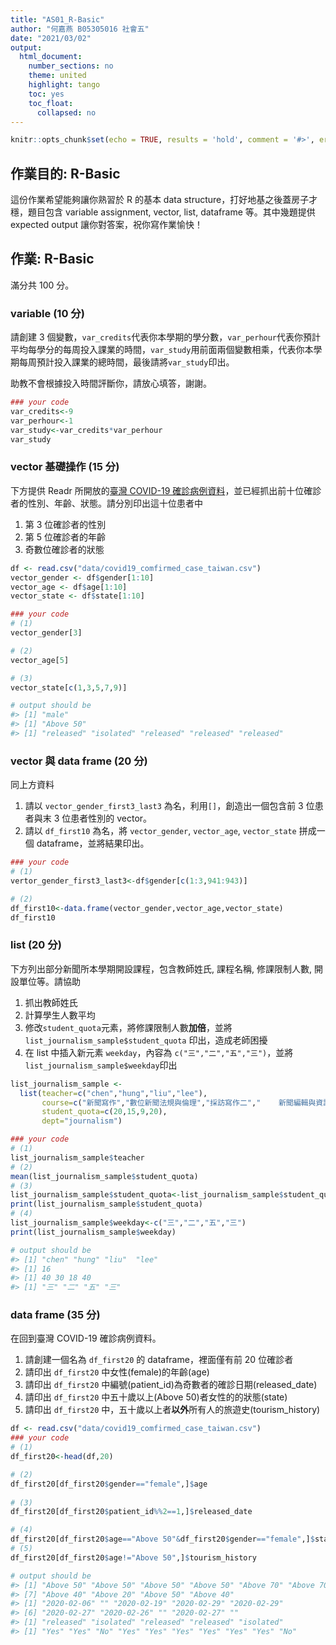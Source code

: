 ```yaml
---
title: "AS01_R-Basic"
author: "何嘉燕 B05305016 社會五"
date: "2021/03/02"
output:
  html_document:
    number_sections: no
    theme: united
    highlight: tango
    toc: yes
    toc_float:
      collapsed: no
---
```


```r
knitr::opts_chunk$set(echo = TRUE, results = 'hold', comment = '#>', error = TRUE)
```

## 作業目的: R-Basic

這份作業希望能夠讓你熟習於 R 的基本 data structure，打好地基之後蓋房子才穩，題目包含 variable assignment, vector, list, dataframe 等。其中幾題提供 expected output 讓你對答案，祝你寫作業愉快！

## 作業: R-Basic

滿分共 100 分。

### variable (10 分)

請創建 3 個變數，`var_credits`代表你本學期的學分數，`var_perhour`代表你預計平均每學分的每周投入課業的時間，`var_study`用前面兩個變數相乘，代表你本學期每周預計投入課業的總時間，最後請將`var_study`印出。

助教不會根據投入時間評斷你，請放心填答，謝謝。

```r
### your code
var_credits<-9
var_perhour<-1
var_study<-var_credits*var_perhour
var_study
```

### vector 基礎操作 (15 分)

下方提供 Readr 所開放的[臺灣 COVID-19 確診病例資料](https://github.com/readr-media/readr-data/tree/master/covid-19)，並已經抓出前十位確診者的性別、年齡、狀態。請分別印出這十位患者中

(1) 第 3 位確診者的性別   
(2) 第 5 位確診者的年齡   
(3) 奇數位確診者的狀態

```r
df <- read.csv("data/covid19_comfirmed_case_taiwan.csv")
vector_gender <- df$gender[1:10]
vector_age <- df$age[1:10]
vector_state <- df$state[1:10]

### your code
# (1)
vector_gender[3]

# (2)
vector_age[5]

# (3)
vector_state[c(1,3,5,7,9)]

# output should be
#> [1] "male"
#> [1] "Above 50"
#> [1] "released" "isolated" "released" "released" "released"
```

### vector 與 data frame (20 分) 

同上方資料 

(1) 請以 `vector_gender_first3_last3` 為名，利用`[]`，創造出一個包含前 3 位患者與末 3 位患者性別的 vector。   
(2) 請以 `df_first10` 為名，將 `vector_gender`, `vector_age`, `vector_state` 拼成一個 dataframe，並將結果印出。   

```r
### your code
# (1)
vertor_gender_first3_last3<-df$gender[c(1:3,941:943)]

# (2)
df_first10<-data.frame(vector_gender,vector_age,vector_state)
df_first10
```

### list (20 分) 

下方列出部分新聞所本學期開設課程，包含教師姓氏, 課程名稱, 修課限制人數, 開設單位等。請協助

(1) 抓出教師姓氏   
(2) 計算學生人數平均   
(3) 修改`student_quota`元素，將修課限制人數**加倍**，並將 `list_journalism_sample$student_quota` 印出，造成老師困擾   
(4) 在 list 中插入新元素 `weekday`，內容為 `c("三","二","五","三")`，並將`list_journalism_sample$weekday`印出

```r
list_journalism_sample <-
  list(teacher=c("chen","hung","liu","lee"),
       course=c("新聞寫作","數位新聞法規與倫理","採訪寫作二","	新聞編輯與資訊設計"),
       student_quota=c(20,15,9,20),
       dept="journalism")

### your code
# (1)
list_journalism_sample$teacher
# (2)
mean(list_journalism_sample$student_quota)
# (3)
list_journalism_sample$student_quota<-list_journalism_sample$student_quota*2
print(list_journalism_sample$student_quota)
# (4)
list_journalism_sample$weekday<-c("三","二","五","三")
print(list_journalism_sample$weekday)

# output should be
#> [1] "chen" "hung" "liu"  "lee" 
#> [1] 16
#> [1] 40 30 18 40
#> [1] "三" "二" "五" "三"
```

### data frame (35 分) 

在回到臺灣 COVID-19 確診病例資料。

(1) 請創建一個名為 `df_first20` 的 dataframe，裡面僅有前 20 位確診者   
(2) 請印出 `df_first20` 中女性(female)的年齡(age)   
(3) 請印出 `df_first20`    中編號(patient_id)為奇數者的確診日期(released_date)
(4) 請印出 `df_first20` 中五十歲以上(Above 50)者女性的的狀態(state)   
(5) 請印出 `df_first20` 中，五十歲以上者**以外**所有人的旅遊史(tourism_history)     


```r
df <- read.csv("data/covid19_comfirmed_case_taiwan.csv")
### your code
# (1)
df_first20<-head(df,20)

# (2)
df_first20[df_first20$gender=="female",]$age
            
# (3)
df_first20[df_first20$patient_id%%2==1,]$released_date

# (4)
df_first20[df_first20$age=="Above 50"&df_first20$gender=="female",]$state
# (5)
df_first20[df_first20$age!="Above 50",]$tourism_history

# output should be
#> [1] "Above 50" "Above 50" "Above 50" "Above 50" "Above 70" "Above 70"
#> [7] "Above 40" "Above 20" "Above 50" "Above 40"
#> [1] "2020-02-06" "" "2020-02-19" "2020-02-29" "2020-02-29"
#> [6] "2020-02-27" "2020-02-26" "" "2020-02-27" ""
#> [1] "released" "isolated" "released" "released" "isolated"
#> [1] "Yes" "Yes" "No" "Yes" "Yes" "Yes" "Yes" "Yes" "Yes" "No"
```

